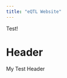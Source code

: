```yaml
---
title: "eQTL Website"
---
```


Test!

<div class="header">
  <h1>Header</h1>
  <p>My Test Header</p1>
</div>